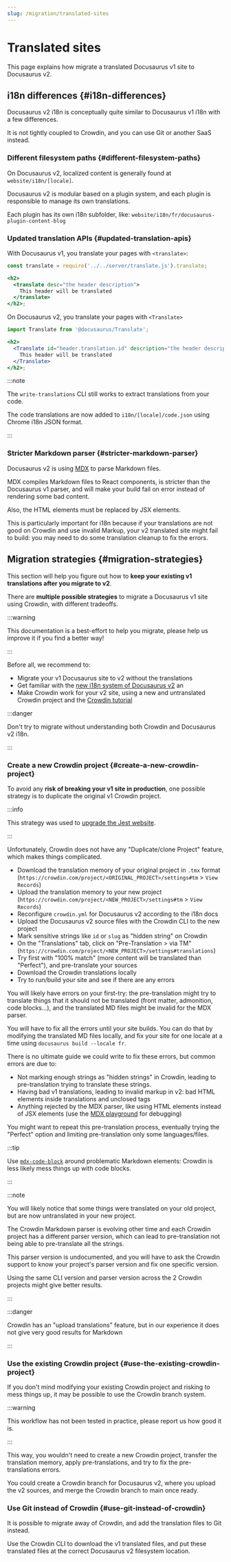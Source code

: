 ```yaml
---
slug: /migration/translated-sites
---
```


# Translated sites

This page explains how migrate a translated Docusaurus v1 site to Docusaurus v2.

## i18n differences {#i18n-differences}

Docusaurus v2 i18n is conceptually quite similar to Docusaurus v1 i18n with a few differences.

It is not tightly coupled to Crowdin, and you can use Git or another SaaS instead.

### Different filesystem paths {#different-filesystem-paths}

On Docusaurus v2, localized content is generally found at `website/i18n/[locale]`.

Docusaurus v2 is modular based on a plugin system, and each plugin is responsible to manage its own translations.

Each plugin has its own i18n subfolder, like: `website/i18n/fr/docusaurus-plugin-content-blog`

### Updated translation APIs {#updated-translation-apis}

With Docusaurus v1, you translate your pages with `<translate>`:

```jsx
const translate = require('../../server/translate.js').translate;

<h2>
  <translate desc="the header description">
    This header will be translated
  </translate>
</h2>;
```

On Docusaurus v2, you translate your pages with `<Translate>`

```jsx
import Translate from '@docusaurus/Translate';

<h2>
  <Translate id="header.translation.id" description="the header description">
    This header will be translated
  </Translate>
</h2>;
```

:::note

The `write-translations` CLI still works to extract translations from your code.

The code translations are now added to `i18n/[locale]/code.json` using Chrome i18n JSON format.

:::

### Stricter Markdown parser {#stricter-markdown-parser}

Docusaurus v2 is using [MDX](https://mdxjs.com/) to parse Markdown files.

MDX compiles Markdown files to React components, is stricter than the Docusaurus v1 parser, and will make your build fail on error instead of rendering some bad content.

Also, the HTML elements must be replaced by JSX elements.

This is particularly important for i18n because if your translations are not good on Crowdin and use invalid Markup, your v2 translated site might fail to build: you may need to do some translation cleanup to fix the errors.

## Migration strategies {#migration-strategies}

This section will help you figure out how to **keep your existing v1 translations after you migrate to v2**.

There are **multiple possible strategies** to migrate a Docusaurus v1 site using Crowdin, with different tradeoffs.

:::warning

This documentation is a best-effort to help you migrate, please help us improve it if you find a better way!

:::

Before all, we recommend to:

- Migrate your v1 Docusaurus site to v2 without the translations
- Get familiar with the [new i18n system of Docusaurus v2](../i18n/i18n-introduction.mdx) an
- Make Crowdin work for your v2 site, using a new and untranslated Crowdin project and the [Crowdin tutorial](../i18n/i18n-crowdin.mdx)

:::danger

Don't try to migrate without understanding both Crowdin and Docusaurus v2 i18n.

:::

### Create a new Crowdin project {#create-a-new-crowdin-project}

To avoid any **risk of breaking your v1 site in production**, one possible strategy is to duplicate the original v1 Crowdin project.

:::info

This strategy was used to [upgrade the Jest website](https://jestjs.io/blog/2021/03/09/jest-website-upgrade).

:::

Unfortunately, Crowdin does not have any "Duplicate/clone Project" feature, which makes things complicated.

- Download the translation memory of your original project in `.tmx` format (`https://crowdin.com/project/<ORIGINAL_PROJECT>/settings#tm` > `View Records`)
- Upload the translation memory to your new project (`https://crowdin.com/project/<NEW_PROJECT>/settings#tm` > `View Records`)
- Reconfigure `crowdin.yml` for Docusaurus v2 according to the i18n docs
- Upload the Docusaurus v2 source files with the Crowdin CLI to the new project
- Mark sensitive strings like `id` or `slug` as "hidden string" on Crowdin
- On the "Translations" tab, click on "Pre-Translation > via TM" (`https://crowdin.com/project/<NEW_PROJECT>/settings#translations`)
- Try first with "100% match" (more content will be translated than "Perfect"), and pre-translate your sources
- Download the Crowdin translations locally
- Try to run/build your site and see if there are any errors

You will likely have errors on your first-try: the pre-translation might try to translate things that it should not be translated (front matter, admonition, code blocks...), and the translated MD files might be invalid for the MDX parser.

You will have to fix all the errors until your site builds. You can do that by modifying the translated MD files locally, and fix your site for one locale at a time using `docusaurus build --locale fr`.

There is no ultimate guide we could write to fix these errors, but common errors are due to:

- Not marking enough strings as "hidden strings" in Crowdin, leading to pre-translation trying to translate these strings.
- Having bad v1 translations, leading to invalid markup in v2: bad HTML elements inside translations and unclosed tags
- Anything rejected by the MDX parser, like using HTML elements instead of JSX elements (use the [MDX playground](https://mdxjs.com/playground/) for debugging)

You might want to repeat this pre-translation process, eventually trying the "Perfect" option and limiting pre-translation only some languages/files.

:::tip

Use [`mdx-code-block`](../i18n/i18n-crowdin.mdx#mdx-solutions) around problematic Markdown elements: Crowdin is less likely mess things up with code blocks.

:::

:::note

You will likely notice that some things were translated on your old project, but are now untranslated in your new project.

The Crowdin Markdown parser is evolving other time and each Crowdin project has a different parser version, which can lead to pre-translation not being able to pre-translate all the strings.

This parser version is undocumented, and you will have to ask the Crowdin support to know your project's parser version and fix one specific version.

Using the same CLI version and parser version across the 2 Crowdin projects might give better results.

:::

:::danger

Crowdin has an "upload translations" feature, but in our experience it does not give very good results for Markdown

:::

### Use the existing Crowdin project {#use-the-existing-crowdin-project}

If you don't mind modifying your existing Crowdin project and risking to mess things up, it may be possible to use the Crowdin branch system.

:::warning

This workflow has not been tested in practice, please report us how good it is.

:::

This way, you wouldn't need to create a new Crowdin project, transfer the translation memory, apply pre-translations, and try to fix the pre-translations errors.

You could create a Crowdin branch for Docusaurus v2, where you upload the v2 sources, and merge the Crowdin branch to main once ready.

### Use Git instead of Crowdin {#use-git-instead-of-crowdin}

It is possible to migrate away of Crowdin, and add the translation files to Git instead.

Use the Crowdin CLI to download the v1 translated files, and put these translated files at the correct Docusaurus v2 filesystem location.
